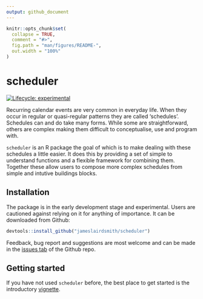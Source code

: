 ```yaml
---
output: github_document
---
```


<!-- README.md is generated from README.Rmd. Please edit that file -->

```r
knitr::opts_chunk$set(
  collapse = TRUE,
  comment = "#>",
  fig.path = "man/figures/README-",
  out.width = "100%"
)
```
# scheduler
<!-- badges: start -->
[![Lifecycle: experimental](https://img.shields.io/badge/lifecycle-experimental-orange.svg)](https://www.tidyverse.org/lifecycle/#experimental)
<!-- badges: end -->

Recurring calendar events are very common in everyday life. When they occur in
regular or quasi-regular patterns they are called 'schedules'. Schedules can and
do take many forms. While some are straightforward, others are complex 
making them difficult to conceptualise, use and program with.

`scheduler` is an R package the goal of which is to make dealing with
these schedules a little easier. It does this by providing a set of simple
to understand functions and a flexible framework for combining them. 
Together these allow users to compose more complex schedules from simple and 
intutive buildings blocks.

## Installation

The package is in the early development stage and experimental. Users are 
cautioned against relying on it for anything of importance. It can be 
downloaded from Github:

```r
devtools::install_github("jameslairdsmith/scheduler")
```

Feedback, bug report and suggestions are most welcome and can be made in the 
[issues tab](https://github.com/jameslairdsmith/scheduler/issues) of the Github
repo.

## Getting started

If you have not used `scheduler` before, the best place to get started is the
introductory [vignette](https://jameslairdsmith.github.io/scheduler/articles/intro.html).
